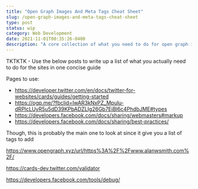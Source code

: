 ```yaml
---
title: "Open Graph Images And Meta Tags Cheat Sheet"
slug: /open-graph-images-and-meta-tags-cheat-sheet
type: post
status: wip
category: Web Development
date: 2021-11-01T00:35:26-0400
description: "A core collection of what you need to do for open graph images for twitter and facebook"
---
```


TKTKTK - Use the below posts to write up a list of what you actually need to do for the sites in one concise guide


Pages to use:

- https://developer.twitter.com/en/docs/twitter-for-websites/cards/guides/getting-started
- https://ogp.me/?fbclid=IwAR3kNxPZ_Mpulu-dRPlcLUyR5u5dD39KPbADZLIg26Gb7EjBl6c4PhdbJME#types
- https://developers.facebook.com/docs/sharing/webmasters#markup
- https://developers.facebook.com/docs/sharing/best-practices/

Though, this is probably the main one to look at since it give you a list of tags to add

https://www.opengraph.xyz/url/https%3A%2F%2Fwww.alanwsmith.com%2F/

https://cards-dev.twitter.com/validator

https://developers.facebook.com/tools/debug/

